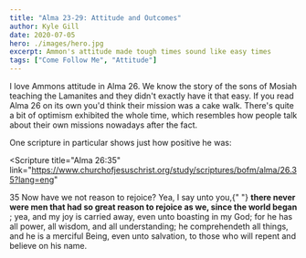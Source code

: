 ```yaml
---
title: "Alma 23-29: Attitude and Outcomes"
author: Kyle Gill
date: 2020-07-05
hero: ./images/hero.jpg
excerpt: Ammon's attitude made tough times sound like easy times
tags: ["Come Follow Me", "Attitude"]
---
```


I love Ammons attitude in Alma 26. We know the story of the sons of Mosiah teaching the Lamanites and they didn't exactly have it that easy. If you read Alma 26 on its own you'd think their mission was a cake walk. There's quite a bit of optimism exhibited the whole time, which resembles how people talk about their own missions nowadays after the fact.

One scripture in particular shows just how positive he was:

<Scripture
  title="Alma 26:35"
  link="https://www.churchofjesuschrist.org/study/scriptures/bofm/alma/26.35?lang=eng"
>
  35 Now have we not reason to rejoice? Yea, I say unto you,{" "}
  <b>
    there never were men that had so great reason to rejoice as we, since the
    world began
  </b>
  ; yea, and my joy is carried away, even unto boasting in my God; for he has all
  power, all wisdom, and all understanding; he comprehendeth all things, and he is
  a merciful Being, even unto salvation, to those who will repent and believe on
  his name.
</Scripture>
